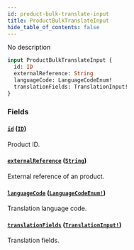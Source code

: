 ```yaml
---
id: product-bulk-translate-input
title: ProductBulkTranslateInput
hide_table_of_contents: false
---
```


No description

```graphql
input ProductBulkTranslateInput {
  id: ID
  externalReference: String
  languageCode: LanguageCodeEnum!
  translationFields: TranslationInput!
}
```

### Fields

#### [`id`](#) ([`ID`](../../../developer/api-reference/scalars/id))

Product ID.

#### [`externalReference`](#) ([`String`](../../../developer/api-reference/scalars/string))

External reference of an product.

#### [`languageCode`](#) ([`LanguageCodeEnum!`](../../../developer/api-reference/enums/language-code-enum))

Translation language code.

#### [`translationFields`](#) ([`TranslationInput!`](../../../developer/api-reference/inputs/translation-input))

Translation fields.
